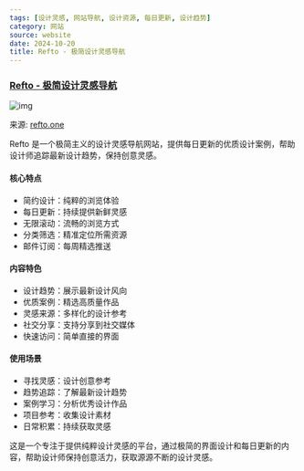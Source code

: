 ```yaml
---
tags: [设计灵感, 网站导航, 设计资源, 每日更新, 设计趋势]
category: 网站
source: website
date: 2024-10-20
title: Refto - 极简设计灵感导航
---
```


### [Refto - 极简设计灵感导航](https://refto.one/)

![img](https://img.mengpeng.tech/i/2024/12/06/67528ec3ad621.webp)

来源: [refto.one](https://refto.one/)

Refto 是一个极简主义的设计灵感导航网站，提供每日更新的优质设计案例，帮助设计师追踪最新设计趋势，保持创意灵感。

#### 核心特点
- 简约设计：纯粹的浏览体验
- 每日更新：持续提供新鲜灵感
- 无限滚动：流畅的浏览方式
- 分类筛选：精准定位所需资源
- 邮件订阅：每周精选推送

#### 内容特色
- 设计趋势：展示最新设计风向
- 优质案例：精选高质量作品
- 灵感来源：多样化的设计参考
- 社交分享：支持分享到社交媒体
- 快速访问：简单直接的界面

#### 使用场景
- 寻找灵感：设计创意参考
- 趋势追踪：了解最新设计趋势
- 案例学习：分析优秀设计作品
- 项目参考：收集设计素材
- 日常积累：持续获取灵感

这是一个专注于提供纯粹设计灵感的平台，通过极简的界面设计和每日更新的内容，帮助设计师保持创意活力，获取源源不断的设计灵感。 